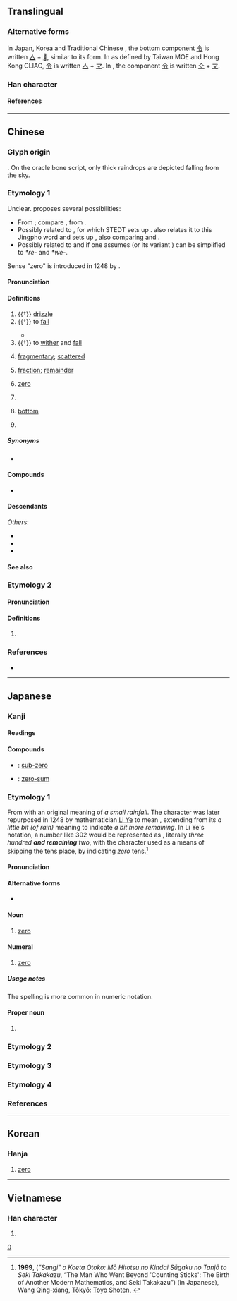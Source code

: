 {{also|〇|𩆖}}
{{character info}}
{{character info|0xf9b2}}

{{commonscat}}
==Translingual==
{{CJKV-forms|零|零|零|零}}
{{stroke order|strokes=13}}
{{stroke order|type=animate}}

===Alternative forms===
In Japan, Korea and Traditional Chinese {{w|jiu zixing}}, the bottom component [[令]] is written [[亼]] + [[𰆊]], similar to its {{w|Kangxi dictionary}} form. In {{w|traditional Chinese}} as defined by Taiwan MOE and Hong Kong CLIAC, [[令]] is written [[亼]] + [[マ]]. In {{w|simplified Chinese}}, the component [[令]] is written [[亽]] + [[マ]].

===Han character===
{{Han char|rn=173|rad=雨|as=05|sn=13|four=10307|canj=MBOII|ids=⿱[[雨|⻗]][[令]]}}

====References====
{{Han ref|kx=1372.100|dkj=42242|dj=1880.050|hdz=64061.010|uh=96F6}}

----

==Chinese==
{{zh-forms|alt=𠏡,𡈍,𤅫,𥥋,𮖿,𩂙,霗,𩃞,𩅶,𩆖,𩆼,⿳⻗人𰆊,⿱⿻丅⿱冖⿰丶丶令-second round simplified}}

===Glyph origin===
{{Han etym}}
{{Han compound|雨|t1=rain|令|ls=psc|c1=s|c2=p}}. On the oracle bone script, only thick raindrops are depicted falling from the sky.

===Etymology 1===
Unclear. {{zh-ref|Schuessler (2007)}} proposes several possibilities:
* From {{der|zh|aav}}; compare {{cog|km|ភ្លៀង||rain}}, from {{cog|mkh-pro|*(p)liɲ ~ *(p)liəɲ ~ (p)liiɲ||sky, rain}}.
* Possibly related to {{cog|kac|marang||rain}}, for which STEDT sets up {{inh|zh|sit-pro|*m/s-raŋ||rain}}. {{zh-ref|Starostin}} also relates it to this Jingpho word and sets up {{inh|zh|sit-pro||*rēŋ|to drop}}, also comparing {{cog|bo|སྤྲིན||cloud}} and {{cog|my|ရည်||liquid; juice}}.
* Possibly related to {{och-l|隕|to drop}} and {{och-l|霣|to rain; to fall down like rain}} if one assumes {{inh|zh|sit-pro|*r/s/g-wa||water; rain}} (or its variant {{m|sit-pro||*rwe-}}) can be simplified to ''*re-'' and ''*we-''.

Sense "zero" is introduced in 1248 by {{coinage|zh|Li Ye|nat=Chinese|occ=mathematician|w=Li Ye (mathematician)|notext=1|nobycat=y}}.

====Pronunciation====
{{zh-pron
|m=líng
|m-s=nin2
|dg=лин1
|c=ling4,leng4,leng4-2
|c_note=ling4 - literary; leng4, leng4-2 - vernacular (small remaining quantity)
|c-t=len3,liang3,liang3*
|c-t_note=len3 - literary; liang3, liang3* - vernacular (small remaining quantity)
|g=lin4/liang4
|g_note=lin4 - literary; liang4 - vernacular
|h=pfs=làng;gd=lang2
|j=ling1
|mb=lâing
|md=lìng
|mn=ml,jj,ct,tw:lêng/ml,jj,ct,tw:lân
|mn_note=lêng - literary; lân - vernacular (“fragmentary”)
|mn-t=lêng5/lang5
|mn-t_note=lêng5 - literary; lang5 - vernacular (“fragmentary”)
|w=3lin
|x=lin2
|mc=2+3
|oc=1,2+3
|ma=y
|cat=v,n,num,pn
}}

====Definitions====
{{zh-hanzi}}

# {{†}} [[drizzle]]
# {{†}} {{lb|zh|of precipitation or tear}} to [[fall]]
#: {{zh-x|感激涕零|grateful to tears}}
#* {{zh-x|念 彼 共 人，涕 零 如 雨。|I think of those [at court] in their offices,<br>And my tears '''flow down''' like rain.|ref=Shijing}}
# {{†}} {{lb|zh|of plants or flowers}} to [[wither]] and [[fall]]
#: {{zh-x|凋零|to wither and fall}}
# [[fragmentary]]; [[scattered]]
#: {{zh-x|零星|fragmentary}}
# [[fraction]]; [[remainder]]
# {{senseid|zh|Q204}} [[zero]] {{defdate|from 1248}}
#: {{zh-x|一 減 一 等於 零。|One minus one equals '''zero'''.}}
#: {{zh-x|三 點 零 五 分|three '''oh''' five}}
#: {{zh-x|七 百 零 三|seven hundred and three}}
#: {{zh-x|二-零-零-一 年|year 2'''00'''1}}
#: {{zh-x|從 零 開始|Start from scratch}}
#: {{zh-alt-inline|〇}}
#: {{zh-hyper|實數|有理數|整數}}
#: {{zh-cot|正數|負數}}
# {{lb|zh|Cantonese|Hakka|Min Bei|Min Dong}} {{n-g|Used after a number or a classifier to express a small remaining quantity.}}
#: {{zh-x|廿 零{leng4} 蚊|twenty-'''something''' dollars|C}}
#: {{zh-x|分 零{leng4} 兩 分鐘|one to two minutes|C}}
#: {{zh-x|七十 零{leng4-2}|seventy-'''something'''|C}}
# {{lb|zh|gay slang}} [[bottom]]
#: {{zh-alt-inline|0}}
# {{surname|zh}}

=====Synonyms=====
* {{see derivation subpage|Drizzle, fall, fragmentary}}

====Compounds====
* {{see derivation subpage|Drizzle, fall, fragmentary}}

====Descendants====
{{CJKV||れい|령|linh}}
''Others'':
* {{desc|pcc|lingz|bor=1}}
* {{desc|khb|ᦟᦲᧃᧉ|bor=1}}
* {{desc|za|lingz|bor=1}}

====See also====
{{Chinese-numbers}}

===Etymology 2===

====Pronunciation====
{{zh-pron
|m=lián
|c=lin4
|mc=1
|oc=n,1
|cat=
}}

====Definitions====
{{zh-hanzi}}

# {{zh-only|先零||西零}}

===References===
* {{R:yue:Hanzi}}

{{zh-cat|Beginning|LGBT|Zero}}

{{cln|zh|cardinal numbers|numeral symbols|numerals}}

----

==Japanese==
{{cardinalbox|ja||0|1||一}}

===Kanji===
{{ja-kanji|grade=c|rs=雨05}}

====Readings====
{{ja-readings
|goon=りょう
|kanon=れい
|kun=あ-ゆ, あ-える, あ-えす, あ-やす, お-ちる, こぼ-す, こぼ-る, こぼ-れる, ゼロ-
}}

====Compounds====
{{der-top|Compounds}}
* {{ja-r|零下|れいか}}: [[sub-zero]]
* {{ja-r|零和|ゼロわ}}: [[zero-sum]]
{{der-bottom}}

===Etymology 1===
{{ja-kanjitab|yomi=kanon|れい}}
From {{der|ja|ltc|sort=れい}} {{m|zh|零|tr=leng}} with an original meaning of ''a small rainfall''. The character was later repurposed in 1248 by mathematician [[w:Li Ye (mathematician)|Li Ye]] to mean {{m|en|zero}}, extending from its ''a little bit (of rain)'' meaning to indicate ''a bit more remaining''. In Li Ye's notation, a number like 302 would be represented as {{m|zh|三}}{{m|zh|百}}{{m|zh|零}}{{m|zh|二}}, literally ''three hundred '''and remaining''' two'', with the {{m|zh|零}} character used as a means of skipping the tens place, by indicating ''zero'' tens.<ref>'''1999''', {{lang|ja|「算木」を超えた男: もう一つの近代数学の誕生と関孝和}} (''"Sangi" o Koeta Otoko: Mō Hitotsu no Kindai Sūgaku no Tanjō to Seki Takakazu'', “The Man Who Went Beyond 'Counting Sticks': The Birth of Another Modern Mathematics, and Seki Takakazu”) (in Japanese), Wang Qing-xiang, [[w:Tokyo|Tōkyō]]: [https://web.archive.org/web/20071025052930/http://www.toyoshoten.co.jp/ Toyo Shoten], {{ISBN|4-88595-226-3}}</ref>

====Pronunciation====
{{ja-pron|yomi=kanon|れい|acc=1|acc_ref=DJR}}

====Alternative forms====
* {{ja-l|〇}}

====Noun====
{{ja-noun|れい}}

# [[zero]]

====Numeral====
{{ja-pos|numeral|れい}}

# [[zero]]

=====Usage notes=====
The {{ja-l|〇}} spelling is more common in numeric notation.

====Proper noun====
{{ja-pos|proper|れい}}

# {{given name|ja|sort=れい|male}}

===Etymology 2===
{{ja-kanjitab|yomi=k|こぼ|o1=し}}
{{ja-see|零し}}

===Etymology 3===
{{ja-kanjitab|yomi=k|こぼ|o1=れ}}
{{ja-see|零れ}}

===Etymology 4===
{{ja-kanjitab|yomi=k|ぜろ|ateji=y}}
{{ja-see|ゼロ}}

===References===
<references/>

{{japanese number}}

[[Category:Japanese numeral symbols|0]]

----

==Korean==

===Hanja===
{{ko-hanja|령||영}}

{{ko-hanja|련||연}}

# [[zero]]

----

==Vietnamese==

===Han character===
{{vi-readings|readings=lênh,linh,rinh|rs=雨05}}

# {{rfdef|vi|sort=雨05}}